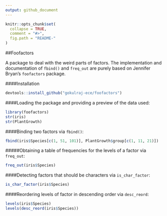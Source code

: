 ```yaml
---
output: github_document
---
```


<!-- README.md is generated from README.Rmd. Please edit that file -->

```r
knitr::opts_chunk$set(
  collapse = TRUE,
  comment = "#>",
  fig.path = "README-"
)
```
##Foofactors

A package to deal with the weird parts of factors. The implementation and documentation of `fbind()` and `freq_out` are purely based on Jennifer Bryan's `foofactors` package.

####Installation

```r
devtools::install_github("gokulraj-ece/foofactors")
```

####Loading the package and providing a preview of the data used:

```r
library(foofactors)
str(iris)
str(PlantGrowth)
```

####Binding two factors via `fbind()`:

```r
fbind(iris$Species[c(1, 51, 101)], PlantGrowth$group[c(1, 11, 21)])
```

#####Obtaining a table of frequencies for the levels of a factor via `freq_out`:

```r
freq_out(iris$Species)
```

####Detecting factors that should be characters via `is_char_factor`:

```r
is_char_factor(iris$Species)
```

####Reordering levels of factor in descending order via `desc_reord`:

```r
levels(iris$Species)
levels(desc_reord(iris$Species))
```
